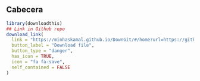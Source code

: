 ## Cabecera
```r
library(downloadthis)
## Link in Github repo
download_link(
  link = "https://minhaskamal.github.io/DownGit/#/home?url=https://github.com/aescocasti/Charta-Teitok/tree/main/headers",
  button_label = "Download file",
  button_type = "danger",
  has_icon = TRUE,
  icon = "fa fa-save",
  self_contained = FALSE
)
```


